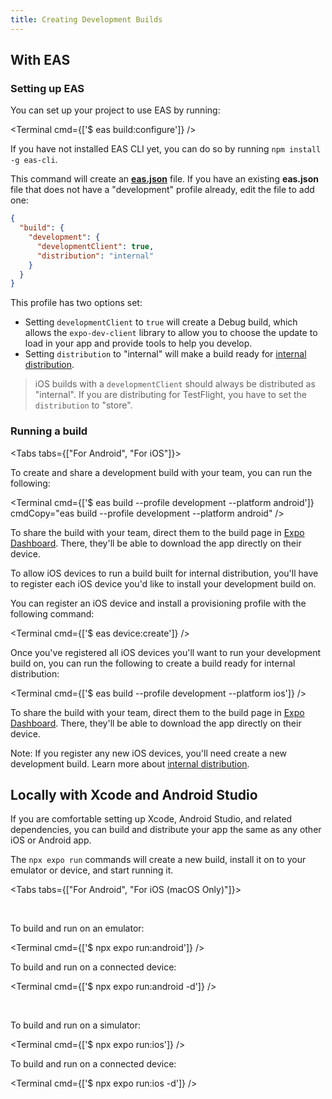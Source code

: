 ```yaml
---
title: Creating Development Builds
---
```



## With EAS

### Setting up EAS

You can set up your project to use EAS by running:

<Terminal cmd={['$ eas build:configure']} />

If you have not installed EAS CLI yet, you can do so by running `npm install -g eas-cli`.

This command will create an [**eas.json**](/build/eas-json.mdx) file.
If you have an existing **eas.json** file that does not have a "development" profile already, edit the file to add one:

```json
{
  "build": {
    "development": {
      "developmentClient": true,
      "distribution": "internal"
    }
  }
}
```

This profile has two options set:

- Setting `developmentClient` to `true` will create a Debug build, which allows the `expo-dev-client` library to allow you to choose the update to load in your app and provide tools to help you develop.
- Setting `distribution` to "internal" will make a build ready for [internal distribution](/build/internal-distribution).

> iOS builds with a `developmentClient` should always be distributed as "internal". If you are distributing for TestFlight, you have to set the `distribution` to "store".

### Running a build

<Tabs tabs={["For Android", "For iOS"]}>

<Tab>

To create and share a development build with your team, you can run the following:

<Terminal
  cmd={['$ eas build --profile development --platform android']}
  cmdCopy="eas build --profile development --platform android"
/>

To share the build with your team, direct them to the build page in [Expo Dashboard](https://expo.dev/accounts/[account]/projects/[project]/builds). There, they'll be able to download the app directly on their device.

</Tab>
<Tab>

To allow iOS devices to run a build built for internal distribution, you'll have to register each iOS device you'd like to install your development build on.

You can register an iOS device and install a provisioning profile with the following command:

<Terminal cmd={['$ eas device:create']} />

Once you've registered all iOS devices you'll want to run your development build on, you can run the following to create a build ready for internal distribution:

<Terminal cmd={['$ eas build --profile development --platform ios']} />

To share the build with your team, direct them to the build page in [Expo Dashboard](https://expo.dev/accounts/[account]/projects/[project]/builds). There, they'll be able to download the app directly on their device.

Note: If you register any new iOS devices, you'll need create a new development build. Learn more about [internal distribution](/build/internal-distribution).

</Tab>
</Tabs>

## Locally with Xcode and Android Studio

If you are comfortable setting up Xcode, Android Studio, and related dependencies, you can build and distribute your app the same as any other iOS or Android app.

The `npx expo run` commands will create a new build, install it on to your emulator or device, and start running it.

<Tabs tabs={["For Android", "For iOS (macOS Only)"]}>

<Tab>
<br/>

To build and run on an emulator:

<Terminal cmd={['$ npx expo run:android']} />

To build and run on a connected device:

<Terminal cmd={['$ npx expo run:android -d']} />

</Tab>
<Tab>
<br/>

To build and run on a simulator:

<Terminal cmd={['$ npx expo run:ios']} />

To build and run on a connected device:

<Terminal cmd={['$ npx expo run:ios -d']} />

</Tab>

</Tabs>
